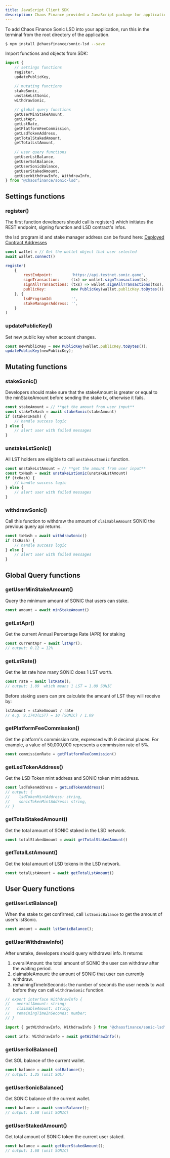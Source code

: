 ```yaml
---
title: JavaScript Client SDK
description: Chaos Finance provided a JavaScript package for application developers, making the adoption fast and robust.
---
```


To add Chaos Finance Sonic LSD into your application, run this in the terminal from the root directory of the application. 

```bash
$ npm install @chaosfinance/sonic-lsd --save
```

Import functions and objects from SDK:

```javascript
import {
    // settings functions
    register,
    updatePublicKey,

    // mutating functions
    stakeSonic,
    unstakeLstSonic,
    withdrawSonic,
    
    // global query functions
    getUserMinStakeAmount,
    getLstApr,
    getLstRate,
    getPlatformFeeCommission,
    getLsdTokenAddress,
    getTotalStakedAmount,
    getTotalLstAmount,
    
    // user query functions
    getUserLstBalance,
    getUserSolBalance,
    getUserSonicBalance,
    getUserStakedAmount,
    getUserWithdrawInfo, WithdrawInfo,
} from "@chaosfinance/sonic-lsd";
```

## Settings functions

### register()

The first function developers should call is register() which initiates the REST endpoint, signing function and LSD contract's infos.

<Callout>the lsd program id and stake manager address can be found here: [Deployed Contract Addresses](contract-addresses)</Callout>

```javascript
const wallet = // Get the wallet object that user selected
await wallet.connect()

register(
    {
        restEndpoint:        'https://api.testnet.sonic.game',
        signTransaction:     (tx) => wallet.signTransaction(tx),
        signAllTransactions: (txs) => wallet.signAllTransactions(txs),
        publicKey:           new PublicKey(wallet.publicKey.toBytes()),
    }, {
        lsdProgramId:        '',
        stakeManagerAddress: '',
    }
)
```

### updatePublicKey()

Set new public key when account changes. 

```javascript
const newPublicKey = new PublicKey(wallet.publicKey.toBytes()); 
updatePublicKey(newPublicKey);
```


## Mutating functions

### stakeSonic()

Developers should make sure that the stakeAmount is greater or equal to the minStakeAmount before sending the stake tx, otherwise it fails.

```javascript
const stakeAmount = // **get the amount from user input**
const stakeTxHash = await stakeSonic(stakeAmount)
if (stakeTxHash) {
    // handle success logic
} else {
    // alert user with failed messages
}
```

### unstakeLstSonic()

All LST holders are eligible to call `unstakeLstSonic` function.

```javascript
const unstakeLstAmount = // **get the amount from user input**
const txHash = await unstakeLstSonic(unstakeLstAmount)
if (txHash) {
    // handle success logic
} else {
    // alert user with failed messages
}
```

### withdrawSonic()

Call this function to withdraw the amount of `claimableAmount` SONIC the previous query api returns.

```javascript
const txHash = await withdrawSonic()
if (txHash) {
    // handle success logic
} else {
    // alert user with failed messages
}
```


## Global Query functions

### getUserMinStakeAmount()

Query the minimum amount of SONIC that users can stake.

```javascript
const amount = await minStakeAmount()
```

### getLstApr()
Get the current Annual Percentage Rate (APR) for staking

```javascript
const currentApr = await lstApr();
// output: 0.12 = 12%
```

### getLstRate()
Get the lst rate how many SONIC does 1 LST worth.

```javascript
const rate = await lstRate();
// output: 1.09  which means 1 LST = 1.09 SONIC
```

Before staking users can pre calculate the amount of LST they will receive by:

```javascript
lstAmount = stakeAmount / rate
// e.g. 9.1743(LST) = 10 (SONIC) / 1.09
```

### getPlatformFeeCommission()

Get the platform's commission rate, expressed with 9 decimal places. For example, a value of 50,000,000 represents a commission rate of 5%.

```javascript
const commissionRate = getPlatformFeeCommission()
```

### getLsdTokenAddress()

Get the LSD Token mint address and SONIC token mint address.

```javascript
const lsdTokenAddress = getLsdTokenAddress()
// output: {
//    lsdTokenMintAddress: string,
//    sonicTokenMintAddress: string,
// }
```

### getTotalStakedAmount()

Get the total amount of SONIC staked in the LSD network.

```javascript
const totalStakedAmount = await getTotalStakedAmount()
```

### getTotalLstAmount()

Get the total amount of LSD tokens in the LSD network.

```javascript
const totalLstAmount = await getTotalLstAmount()
```

## User Query functions

### getUserLstBalance()

When the stake tx get confirmed, call `lstSonicBalance` to get the amount of user's lstSonic.

```javascript
const amount = await lstSonicBalance();
```

### getUserWithdrawInfo()
After unstake, developers should query withdrawal info. It returns:

1. overallAmount: the total amount of SONIC the user can withdraw after the waiting period.
2. claimableAmount: the amount of SONIC that user can currently withdraw.
3. remainingTimeInSeconds: the number of seconds the user needs to wait before they can call `withdrawSonic` function.

```javascript
// export interface WithdrawInfo {
//   overallAmount: string;
//   claimableAmount: string;
//   remainingTimeInSeconds: number;
// }

import { getWithdrawInfo, WithdrawInfo } from "@chaosfinance/sonic-lsd";

const info: WithdrawInfo = await getWithdrawInfo();
```


### getUserSolBalance()
Get SOL balance of the current wallet. 

```javascript
const balance = await solBalance();
// output: 1.25 (unit SOL)
```

### getUserSonicBalance()
Get SONIC balance of the current wallet. 

```javascript
const balance = await sonicBalance();
// output: 1.68 (unit SONIC)
```


### getUserStakedAmount()

Get total amount of SONIC token the current user staked.

```javascript
const balance = await getUserStakedAmount();
// output: 1.68 (unit SONIC)
```
